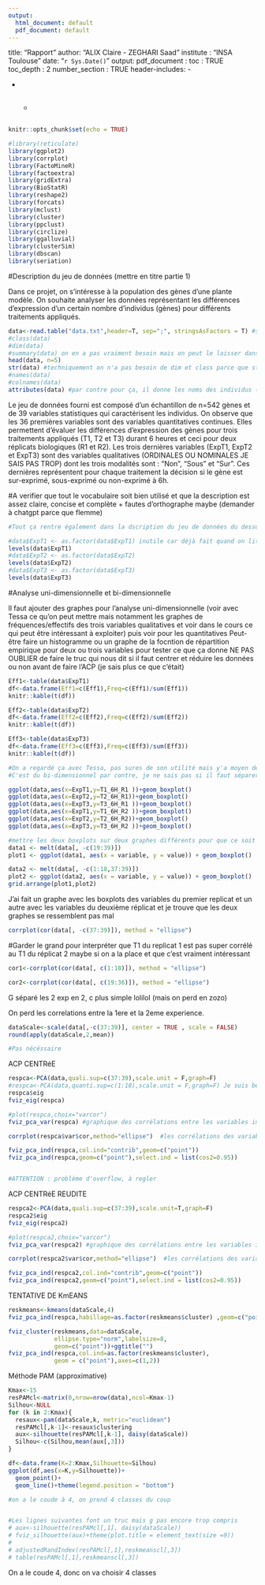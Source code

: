 ```yaml
---
output:
  html_document: default
  pdf_document: default
---
```

title: "Rapport"
author: "ALIX Claire - ZEGHARI Saad"
institute : "INSA Toulouse"
date: "`r Sys.Date()`"
output: 
  pdf_document :
    toc : TRUE
    toc_depth : 2
    number_section : TRUE
header-includes:
   - \usepackage{dsfont}
   - \usepackage{color}
   - \newcommand{\1}{\mathds{1}}
---

```r
knitr::opts_chunk$set(echo = TRUE)

#library(reticulate)
library(ggplot2)
library(corrplot)
library(FactoMineR)
library(factoextra)
library(gridExtra)
library(BioStatR)
library(reshape2)
library(forcats)
library(mclust)
library(cluster)
library(ppclust)
library(circlize)
library(ggalluvial)
library(clusterSim)
library(dbscan)
library(seriation)

```
#Description du jeu de données (mettre en titre partie 1)

Dans ce projet, on s'intéresse à la population des gènes d'une plante modèle. On souhaite analyser les données représentant les différences d'expression d'un certain nombre d'individus (gènes) pour différents traitements appliqués.

```r
data<-read.table("data.txt",header=T, sep=";", stringsAsFactors = T) #stringsAsFactors converti les variables qualitatives en factors
#class(data)
#dim(data)
#summary(data) on en a pas vraiment besoin mais on peut le laisser dans le code
head(data, n=5)
str(data) #techniquement on n'a pas besoin de dim et class parce que str les donne au début et puis names, colnames donnent les noms des variables mais on les voit déjà dans str donc inutile
#names(data)
#colnames(data)
attributes(data) #par contre pour ça, il donne les noms des individus (gènes) donc peut-être à garder juste dans le code
```
Le jeu de données fourni est composé d'un échantillon de n=542 gènes et de 39 variables statistiques qui caractérisent les individus. On observe que les 36 premières variables sont des variables quantitatives continues. Elles permettent d'évaluer les différences d'expression des gènes pour trois traitements appliqués (T1, T2 et T3) durant 6 heures et ceci pour deux réplicats biologiques (R1 et R2).
Les trois dernières variables (ExpT1, ExpT2 et ExpT3) sont des variables qualitatives (ORDINALES OU NOMINALES JE SAIS PAS TROP) dont les trois modalités sont : "Non", "Sous" et "Sur". Ces dernières représentent pour chaque traitement la décision si le gène est sur-exprimé, sous-exprimé ou non-exprimé à 6h.

#A verifier que tout le vocabulaire soit bien utilisé et que la description est assez claire, concise et complète + fautes d'orthographe maybe (demander à chatgpt parce que flemme)


```r
#Tout ça rentre également dans la dscription du jeu de données du dessus mais pas forcément utile car l'info est déjà donnée par le str(data) du dessus

#data$ExpT1 <- as.factor(data$ExpT1) inutile car déjà fait quand on lit les données
levels(data$ExpT1)
#data$ExpT2 <- as.factor(data$ExpT2)
levels(data$ExpT2)
#data$ExpT3 <- as.factor(data$ExpT3)
levels(data$ExpT3)
```
#Analyse uni-dimensionnelle et bi-dimensionnelle

Il faut ajouter des graphes pour l'analyse uni-dimensionnelle (voir avec Tessa ce qu'on peut mettre mais notamment les graphes de fréquences/effectifs des trois variables qualitatives et voir dans le cours ce qui peut être intéressant à exploiter) puis voir pour les quantitatives
Peut-être faire un histogramme ou un graphe de la focntion de répartition empirique pour deux ou trois variables pour tester ce que ça donne
NE PAS OUBLIER de faire le truc qui nous dit si il faut centrer et réduire les données ou non avant de faire l'ACP (je sais plus ce que c'était)
```r
Eff1<-table(data$ExpT1)
df<-data.frame(Eff1=c(Eff1),Freq=c(Eff1)/sum(Eff1))
knitr::kable(t(df))

Eff2<-table(data$ExpT2)
df<-data.frame(Eff2=c(Eff2),Freq=c(Eff2)/sum(Eff2))
knitr::kable(t(df))

Eff3<-table(data$ExpT3)
df<-data.frame(Eff3=c(Eff3),Freq=c(Eff3)/sum(Eff3))
knitr::kable(t(df))

```

```r
#On a regardé ça avec Tessa, pas sures de son utilité mais y'a moyen de trouver une interprétation logique avec les différences entre les différents boxplots
#C'est du bi-dimensionnel par contre, je ne sais pas si il faut séparer les deux et faire deux parties ou laisser comme ça mais on moins bien organiser le code lol

ggplot(data,aes(x=ExpT1,y=T1_6H_R1 ))+geom_boxplot()
ggplot(data,aes(x=ExpT2,y=T2_6H_R1))+geom_boxplot()
ggplot(data,aes(x=ExpT3,y=T3_6H_R1 ))+geom_boxplot()
ggplot(data,aes(x=ExpT1,y=T1_6H_R2 ))+geom_boxplot()
ggplot(data,aes(x=ExpT2,y=T2_6H_R2))+geom_boxplot()
ggplot(data,aes(x=ExpT3,y=T3_6H_R2 ))+geom_boxplot()
```
```r
#mettre les deux boxplots sur deux graphes différents pour que ce soit plus lisible
data1 <- melt(data[, -c(19:39)])
plot1 <- ggplot(data1, aes(x = variable, y = value)) + geom_boxplot()

data2 <- melt(data[, -c(1:18,37:39)])
plot2 <- ggplot(data2, aes(x = variable, y = value)) + geom_boxplot()
grid.arrange(plot1,plot2)

```
J'ai fait un graphe avec les boxplots des variables du premier replicat et un autre avec les variables du deuxième réplicat et je trouve que les deux graphes se ressemblent pas mal
```r
corrplot(cor(data[, -c(37:39)]), method = "ellipse")
```
#Garder le grand pour interpréter que T1 du replicat 1 est pas super corrélé au T1 du réplicat 2 maybe si on a la place et que c'est vraiment intéressant

```r
cor1<-corrplot(cor(data[, c(1:18)]), method = "ellipse")
```
```r
cor2<-corrplot(cor(data[, c(19:36)]), method = "ellipse")
```
G séparé les 2 exp en 2, c plus simple lolilol (mais on perd en zozo)

On perd les correlations entre la 1ere et la 2eme experience.

```r
dataScale<-scale(data[,-c(37:39)], center = TRUE , scale = FALSE)
round(apply(dataScale,2,mean))

#Pas nécéssaire
```

ACP CENTRéE

```r
respca<-PCA(data,quali.sup=c(37:39),scale.unit = F,graph=F)
#respca<-PCA(data,quanti.sup=c(1:18),scale.unit = F,graph=F) Je suis bebete
respca$eig
fviz_eig(respca)

```

```r
#plot(respca,choix="varcor") 
fviz_pca_var(respca) #graphique des corrélations entre les variables initiales et les méta-variables => Illisible

corrplot(respca$var$cor,method="ellipse")  #les corrélations des variables initiales avec toutes les méta-variables => Plus lisible (même si c pas ouf)

fviz_pca_ind(respca,col.ind="contrib",geom=c("point"))
fviz_pca_ind(respca,geom=c("point"),select.ind = list(cos2=0.95))


#ATTENTION : problème d'overflow, à regler
```

ACP CENTRéE REUDITE


```r

respca2<-PCA(data,quali.sup=c(37:39),scale.unit=T,graph=F)
respca2$eig
fviz_eig(respca2)

```

```r
#plot(respca2,choix="varcor") 
fviz_pca_var(respca2) #graphique des corrélations entre les variables initiales et les méta-variables => Illisible

corrplot(respca2$var$cor,method="ellipse")  #les corrélations des variables initiales avec toutes les méta-variables => Plus lisible (même si c pas ouf)

fviz_pca_ind(respca2,col.ind="contrib",geom=c("point"))
fviz_pca_ind(respca2,geom=c("point"),select.ind = list(cos2=0.95))
```




TENTATIVE DE KmEANS
```r
reskmeans<-kmeans(dataScale,4) 
fviz_pca_ind(respca,habillage=as.factor(reskmeans$cluster) ,geom=c("point"))
```
```r
fviz_cluster(reskmeans,data=dataScale,
             ellipse.type="norm",labelsize=8,
             geom=c("point"))+ggtitle("")
fviz_pca_ind(respca,col.ind=as.factor(reskmeans$cluster),
             geom = c("point"),axes=c(1,2))
```


Méthode PAM (approximative)
```r

Kmax<-15
resPAMcl<-matrix(0,nrow=nrow(data),ncol=Kmax-1)
Silhou<-NULL
for (k in 2:Kmax){
  resaux<-pam(dataScale,k, metric="euclidean")
  resPAMcl[,k-1]<-resaux$clustering
  aux<-silhouette(resPAMcl[,k-1], daisy(dataScale))
  Silhou<-c(Silhou,mean(aux[,3]))
}

df<-data.frame(K=2:Kmax,Silhouette=Silhou)
ggplot(df,aes(x=K,y=Silhouette))+
  geom_point()+
  geom_line()+theme(legend.position = "bottom")

#on a le coude à 4, on prend 4 classes du coup


#Les lignes suivantes font un truc mais g pas encore trop compris
# aux<-silhouette(resPAMcl[,1], daisy(dataScale))
# fviz_silhouette(aux)+theme(plot.title = element_text(size =9))
# 
# adjustedRandIndex(resPAMcl[,1],reskmeanscl[,3])
# table(resPAMcl[,1],reskmeanscl[,3])

```
On a le coude 4, donc on va choisir 4 classes
